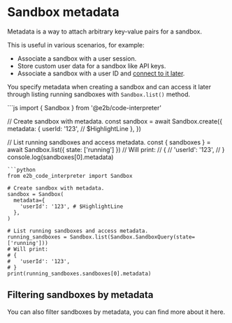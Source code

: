 
# Sandbox metadata

Metadata is a way to attach arbitrary key-value pairs for a sandbox.

This is useful in various scenarios, for example:
- Associate a sandbox with a user session.
- Store custom user data for a sandbox like API keys.
- Associate a sandbox with a user ID and [connect to it later](/docs/sandbox/connect).

You specify metadata when creating a sandbox and can access it later through listing running sandboxes with `Sandbox.list()` method.

<CodeGroup>
```js
import { Sandbox } from '@e2b/code-interpreter'

// Create sandbox with metadata.
const sandbox = await Sandbox.create({
  metadata: {
    userId: '123', // $HighlightLine
  },
})

// List running sandboxes and access metadata.
const { sandboxes } = await Sandbox.list({ state: ['running'] })
// Will print:
// {
//   'userId': '123',
// }
console.log(sandboxes[0].metadata)
```
```python
from e2b_code_interpreter import Sandbox

# Create sandbox with metadata.
sandbox = Sandbox(
  metadata={
    'userId': '123', # $HighlightLine
  },
)

# List running sandboxes and access metadata.
running_sandboxes = Sandbox.list(Sandbox.SandboxQuery(state=['running']))
# Will print:
# {
#   'userId': '123',
# }
print(running_sandboxes.sandboxes[0].metadata)
```
</CodeGroup>

## Filtering sandboxes by metadata
You can also filter sandboxes by metadata, you can find more about it <Link href="/docs/sandbox/list#filtering-sandboxes">here</Link>.